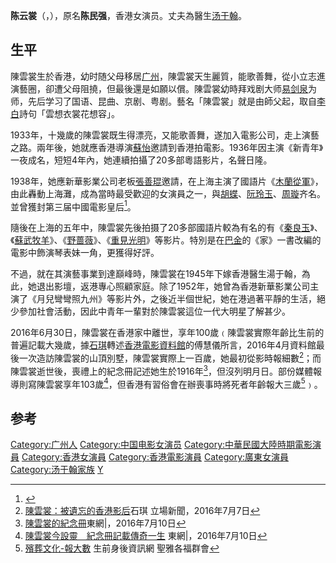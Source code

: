 {{noteTA
|1=zh-hans:汤于翰; zh-hant:湯于翰;
}}
{{藝人
|姓名 = 陈云裳
|原名 = 陈民强
|類型 = 女演员
|圖片 = Chen Yunshang.JPG
|圖片尺寸 = 
|圖片簡介 = 
|外文名 = 
|外文 = 
|羅馬拼音 = Chan Wan-Seung
|英文名 = Nancy Chan
|暱稱 = 
|其他藝名 = 
|國籍 = {{CHN-HKG}}
|出生日期 = {{Birth date|1916|08|10|df=y}}
|出生地點 = {{HKG-1910}}
|逝世日期 = {{Death date and age|2016|06|30|1916|08|10|df=y}}
|逝世地點 = {{HKG}}
|職業 = [[演员|演员]]
|語言 = [[粵語|粵語]]、[[華語|華語]]
|教育程度 = 
|宗教信仰 = 
|配偶 = [[汤于翰|汤于翰]]
|兒女 = 
|父母 = 
|音樂類型 = 
|演奏樂器 = 
|出道地點 = {{BHKG}}
|出道日期 = 
|出道作 = 
|代表作 = 
|活躍年代 = 
|唱片公司 = 
|經紀公司 = 
|網站 = 
|相關團體 = 
|IMDb = 
|獎項 = 
}}

'''陈云裳'''（{{lang-en|Nancy Chan}}，{{bd|1916年|8月10日|2016年|6月30日}}），原名'''陈民强'''，香港女演员。丈夫為醫生[[汤于翰|汤于翰]]。

== 生平 ==
陳雲裳生於香港，幼时随父母移居[[广州|广州]]，陳雲裳天生麗質，能歌善舞，從小立志進演藝圈，卻遭父母阻撓，但最後還是如願以償。陳雲裳幼時拜戏剧大师[[易剑泉|易剑泉]]为师，先后学习了国语、昆曲、京剧、粤剧。藝名「陳雲裳」就是由師父起，取自[[李白|李白]]詩句「雲想衣裳花想容」。

1933年，十幾歲的陳雲裳既生得漂亮，又能歌善舞，遂加入電影公司，走上演藝之路。兩年後，她就應香港導演[[蘇怡|蘇怡]]邀請到香港拍電影。1936年因主演《新青年》一夜成名，短短4年內，她連續拍攝了20多部粵語影片，名聲日隆。

1938年，她應新華影業公司老板[[張善琨|張善琨]]邀請，在上海主演了國語片《[[木蘭從軍_(1939年電影)|木蘭從軍]]》，由此轟動上海灘，成為當時最受歡迎的女演員之一，與[[胡蝶_(演員)|胡蝶]]、[[阮玲玉|阮玲玉]]、[[周璇|周璇]]齐名。並曾獲封第三届中國電影皇后<ref>{{cite news|title=“电影皇后”陈云裳去世 安睡中逝世享年97岁|url=http://fun.youth.cn/yl24xs/201607/t20160701_8216743.htm|accessdate=2016-07-03|agency=中国青年网|archive-url=https://web.archive.org/web/20160818024146/http://fun.youth.cn/yl24xs/201607/t20160701_8216743.htm|archive-date=2016-08-18|dead-url=yes}}</ref>。

隨後在上海的五年中，陳雲裳先後拍摄了20多部國語片較為有名的有《[[秦良玉|秦良玉]]》、《[[蘇武牧羊|蘇武牧羊]]》、《[[野蔷薇|野蔷薇]]》、《[[重見光明|重見光明]]》等影片。特別是在[[巴金|巴金]]的《家》一書改編的電影中飾演琴表妹一角，更獲得好評。

不過，就在其演藝事業到達巔峰時，陳雲裳在1945年下嫁香港醫生湯于翰，為此，她退出影壇，返港專心照顧家庭。除了1952年，她曾為香港新華影業公司主演了《月兒彎彎照九州》等影片外，之後近半個世紀，她在港過著平靜的生活，絕少參加社會活動，因此中青年一輩對於陳雲裳這位一代大明星了解甚少。

2016年6月30日，陳雲裳在香港家中離世，享年100歲﹙陳雲裳實際年齡比生前的普遍記載大幾歲，據[[石琪|石琪]]轉述[[香港電影資料館|香港電影資料館]]的傅慧儀所言，2016年4月資料館最後一次造訪陳雲裳的山頂別墅，陳雲裳實際上一百歲，她最初從影時報細數<ref>[https://beta.thestandnews.com/art/%E9%99%B3%E9%9B%B2%E8%A3%B3-%E8%A2%AB%E9%81%BA%E5%BF%98%E7%9A%84%E9%A6%99%E6%B8%AF%E5%BD%B1%E5%90%8E 陳雲裳：被遺忘的香港影后 ]石琪 立場新聞，2016年7月7日</ref>；而陳雲裳逝世後，喪禮上的紀念冊記述她生於1916年<ref>[https://hk.on.cc/hk/bkn/cnt/entertainment/20160710/photo/bkn-20160710174858818-0710_00862_001_03b.jpg?20160710214222 陳雲裳的紀念冊 ]東網|，2016年7月10日</ref>，但沒列明月日。部份媒體報導則寫陳雲裳享年103歲<ref>[https://hk.on.cc/hk/bkn/cnt/entertainment/20160710/bkn-20160710174858818-0710_00862_001.html 陳雲裳今設靈　紀念冊記載傳奇一生 ] {{Wayback|url=https://hk.on.cc/hk/bkn/cnt/entertainment/20160710/bkn-20160710174858818-0710_00862_001.html |date=20170810062735 }}東網|，2016年7月10日</ref>，但香港有習俗會在辦喪事時將死者年齡報大三歲<ref>[http://www.lifeanddeatheducation.sjs.org.hk/home/?page=funeral/s5-16 殯葬文化-報大數 ] {{Wayback|url=http://www.lifeanddeatheducation.sjs.org.hk/home/?page=funeral%2Fs5-16 |date=20201119034446 }}生前身後資訊網 聖雅各福群會</ref>﹚。


{{Gallery
|width=150
|height=
|lines=1
|File:Liangyou 124 cover Chen Yunshang 陈云裳.jpg|[[良友画报|良友画报]]友 1937年第124期  封面人物：陈云裳
|File:Liangyou 142 cover Chen Yunshang 陈云裳.jpg|[[良友画报|良友画报]] 1939年第142期  封面人物：陈云裳
|File:Liangyou 156 cover.jpg|[[良友画报|良友画报]] 1940年第156期  封面人物：陈云裳
}}

== 参考 ==
{{reflist}}

{{Authority control}}
{{DEFAULTSORT:C}}
[[Category:广州人|Category:广州人]]
[[Category:中国电影女演员|Category:中国电影女演员]]
[[Category:中華民國大陸時期電影演員|Category:中華民國大陸時期電影演員]]
[[Category:香港女演員|Category:香港女演員]]
[[Category:香港電影演員|Category:香港電影演員]]
[[Category:廣東女演員|Category:廣東女演員]]
[[Category:汤于翰家族|Category:汤于翰家族]]
[[Category:陈姓|Y]]